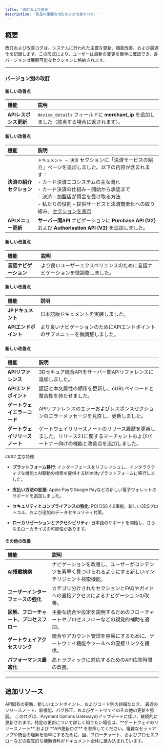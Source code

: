 ```yaml
---
title: '改訂および改善'
description: '製品の重要な改訂および改善のログ。'
---
```


## **概要**

改訂および改善ログは、システムに行われた主要な更新、機能改善、および最適化を記録します。この形式により、ユーザーは最新の変更を簡単に確認でき、各バージョンは展開可能なセクションに格納されます。

***

### **バージョン別の改訂**

<Accordion title="バージョン 3.4.1 - パッチリリース日: 2025-05-12">

  #### 新しい改善点

  | **機能**                | **説明**                                                                                      |
  | :---------------------- | :------------------------------------------------------------------------------------------- |
  | **APIレスポンス更新**     | `device_details` フィールドに **merchant_ip** を追加しました（該当する場合に返されます）。 |

</Accordion>

<Accordion title="バージョン 3.4 - リリース日: 2025-04-10">

  #### 新しい改善点

  | **機能**                     | **説明**                                                                                                     |
  | :---------------------------- | :---------------------------------------------------------------------------------------------------------- |
  | **決済の紹介セクション**        | `ドキュメント → 決済` セクションに「決済サービスの紹介」ページを追加しました。以下の内容が含まれます：<br />- カード決済エコシステムの主な流れ<br />- カード決済の仕組み – 開始から承認まで<br />- 決済 – 加盟店が資金を受け取る方法<br />- 私たちの役割 – 提供サービスと決済簡素化への取り組み。[セクションを表示](/documentation-jp/payments/paymentintro) |
  | **APIメニュー更新**            | **サーバー間API** ナビゲーションに **Purchase API (V2)** および **Authorisation API (V2)** を追加しました。 |

</Accordion>


<Accordion title="バージョン 3.3 - パッチリリース日: 2025-03-19"> 

  #### 新しい改善点

  | **機能**                               | **説明**                                                                                               |
  | :-------------------------------------- | :----------------------------------------------------------------------------------------------------- |
  | **言語ナビゲーション**                  | より良いユーザーエクスペリエンスのために言語ナビゲーションを微調整しました。                    |
  
</Accordion>

<Accordion title="バージョン 3.2 - リリース日: 2025-03-11">

  #### 新しい改善点

  | **機能**                               | **説明**                                                                                               |
  | :-------------------------------------- | :----------------------------------------------------------------------------------------------------- |
  | **JPドキュメント**                      | 日本語版ドキュメントを実装しました。                    |
  | **APIエンドポイント**                   | より良いナビゲーションのためにAPIエンドポイントのサブメニューを微調整しました。                        |
  
</Accordion>


<Accordion title="バージョン 3.1 - 2025年2月14日 パッチリリース">

  #### 新しい改善点

  | **機能**                              | **説明**                                                                                               |
  | :------------------------------------ | :------------------------------------------------------------------------------------------------------------ |
  | **APIリファレンス**                   | 3Dセキュア統合APIをサーバー間APIリファレンスに追加しました。                    |
  | **APIエンドポイント**                  | 認証と本文属性の順序を更新し、cURLペイロードと整合性を持たせました。                        |
  | **ゲートウェイエラーコード**           | APIリファレンスのエラーおよびレスポンスセクションのエラーメッセージを見直し、更新しました。                           |
  | **ゲートウェイリリースノート**         | ゲートウェイリリースノートのリリース履歴を更新しました。リリース21に関するマーチャントおよびパートナー向けの機能と改善点を追加しました。                           |
  
</Accordion>

<Accordion title="バージョン 3.0 - 2025年2月12日 リリース">
  #### 主な特徴

  * **プラットフォーム移行**: インターフェースをリフレッシュし、インタラクティブな機能とAI駆動の検索を提供するMintlifyプラットフォームに移行しました。

  * **支払い方法の拡張**: Apple PayやGoogle Payなどの新しい電子ウォレットのサポートを追加しました。

  * **セキュリティとコンプライアンスの強化**: PCI DSS 4.0準拠、新しい3DSプロトコル、および追加のデータセキュリティ対策。

  * **ローカリゼーションとアクセシビリティ**: 日本語のサポートを開始し、さらなるローカライズの可能性があります。

  #### その他の改善

  | **機能**                              | **説明**                                                                                               |
  | :------------------------------------ | :------------------------------------------------------------------------------------------------------------ |
  | **AI搭載検索**                       | ナビゲーションを改善し、ユーザーがコンテンツを素早く見つけられるようにする新しいインテリジェント検索機能。                    |
  | **ユーザーインターフェースの強化**    | カテゴリ分けされたセクションとFAQやガイドへの直接アクセスによるナビゲーションの改善。                           |
  | **図解、フローチャート、プロセスフロー** | 主要な統合や設定を説明するためのフローチャートやプロセスフローなどの視覚的補助を追加。 |
  | **ゲートウェイアクセスリンク**        | 統合やアカウント管理を容易にするために、ゲートウェイ機能やツールへの直接リンクを提供。              |
  | **パフォーマンス最適化**             | 高トラフィックに対応するためのAPI応答時間の改善。                                                   |
</Accordion>

***

## **追加リソース**

<CardGroup>
  <Card title="API更新ログ" icon="code" href="/logs/apiupdate">
    API固有の更新、新しいエンドポイント、およびコード例の詳細なログ。
  </Card>

  <Card title="ゲートウェイのリリースノート" icon="file" href="/logs/releasenotes">
    最近のリリースノート、新機能、バグ修正、およびゲートウェイのその他の更新を強調。
  </Card>
</CardGroup>

<Note>
  このログは、Payment Options Gatewayのアップデートに伴い、継続的に更新されます。特定の更新について詳しく知りたい場合は、**ゲートウェイのリリースノート** および **API更新ログ** を参照してください。複雑なセットアップや統合の理解を簡単にするために、図、フローチャート、およびプロセスフローなどの視覚的な補助資料がドキュメント全体に組み込まれています。
</Note>
